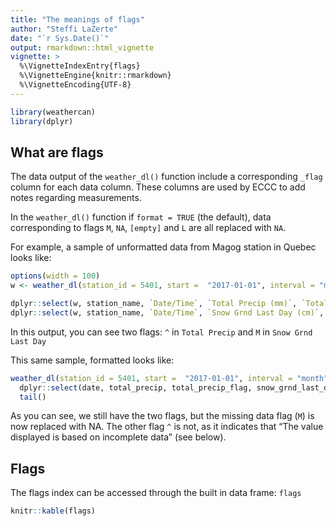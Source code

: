 ```yaml
---
title: "The meanings of flags"
author: "Steffi LaZerte"
date: "`r Sys.Date()`"
output: rmarkdown::html_vignette
vignette: >
  %\VignetteIndexEntry{flags}
  %\VignetteEngine{knitr::rmarkdown}
  %\VignetteEncoding{UTF-8}
---
```


```r
library(weathercan)
library(dplyr)
```


## What are flags

The data output of the `weather_dl()` function include a corresponding `_flag` column for each data column. These columns are used by ECCC to add notes regarding measurements. 

In the `weather_dl()` function if `format = TRUE` (the default), data corresponding to flags `M`, `NA`, `[empty]` and `L` are all replaced with `NA`.

For example, a sample of unformatted data from Magog station in Quebec looks like:

```r
options(width = 100)
w <- weather_dl(station_id = 5401, start =  "2017-01-01", interval = "month", format = FALSE)

dplyr::select(w, station_name, `Date/Time`, `Total Precip (mm)`, `Total Precip Flag`) %>% tail()
dplyr::select(w, station_name, `Date/Time`, `Snow Grnd Last Day (cm)`, `Snow Grnd Last Day Flag`) %>% tail()
```

In this output, you can see two flags: `^` in `Total Precip` and `M` in `Snow Grnd Last Day`

This same sample, formatted looks like:

```r

weather_dl(station_id = 5401, start =  "2017-01-01", interval = "month") %>%
  dplyr::select(date, total_precip, total_precip_flag, snow_grnd_last_day, snow_grnd_last_day_flag) %>%
  tail()
```

As you can see, we still have the two flags, but the missing data flag (`M`) is now replaced with NA. The other flag `^` is not, as it indicates that "The value displayed is based on incomplete data" (see below).

## Flags

The flags index can be accessed through the built in data frame: `flags`

```r
knitr::kable(flags)
```




